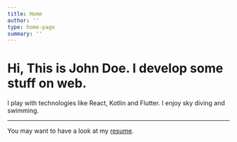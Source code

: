 ```yaml
---
title: Home
author: ''
type: home-page
summary: ''
---
```


# Hi, This is John Doe. I develop some stuff on web.

I play with technologies like React, Kotlin and Flutter. I enjoy sky diving and swimming.

<hr/>

You may want to have a look at my [resume](http://link-to-resume).

